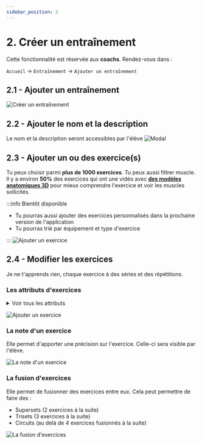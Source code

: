 ```yaml
---
sidebar_position: 2
---
```


# 2. Créer un entraînement

Cette fonctionnalité est réservée aux **coachs**. Rendez-vous dans :

`Accueil` → `Entraînement` → `Ajouter un entraînement`

## 2.1 - Ajouter un entraînement

![Créer un entraînement](./create-a-workout-img/add-btn.png)

## 2.2 - Ajouter le nom et la description

Le nom et la description seront accessibles par l'élève
![Modal](./create-a-workout-img/add-modal.png)

## 2.3 - Ajouter un ou des exercice(s)

Tu peux choisir parmi **plus de 1000 exercices**. Tu peux aussi filtrer muscle. Il y a environ **50%** des exercices qui ont une vidéo avec **[des modèles anatomiques 3D](https://www.youtube.com/watch?v=zONinSrnLLo)** pour mieux comprendre l'exercice et voir les muscles sollicités.

:::info Bientôt disponible

- Tu pourras aussi ajouter des exercices personnalisés dans la prochaine version de l'application
- Tu pourras trié par équipement et type d'exercice

:::
![Ajouter un exercice](./create-a-workout-img/add-exercise.png)

## 2.4 - Modifier les exercices
Je ne t'apprends rien, chaque exercice à des séries et des répétitions.

### Les attributs d'exercices

<details>
<summary>Voir tous les attributs</summary>
<p id="#exercise-attributes">Chaque exercice peut avoir jusqu'à 5 attributs. Un attribut, ou une colonne, peut être :</p>
<ul>
<li><b>Poids :</b> Le poids utilisé pour réaliser la série exprimé en <b>kg</b> ou <b>lbs</b> en haltère, disques de fonte...</li>
<li><b>Poids de corps : </b>Si l'exercice doit se faire au poids du corps</li>
<li><b>Répétitions : </b> Le nombre de répétitions dans la série</li>
<li><b>Temps : </b>Le temps nécéssaire pour réaliser la série. <br /><i style={{textDecoration: ''}}> Exemple : </i> on peut imaginer faire du curl pendant 45 secondes, peut importe le nombre de répétitions. <br />À ne pas confondre avec la "Récupération".</li>
<li><b>Tempo : </b>Exprimé sous "EPCP": Excentrique, Pause, Concentrique, Pause. <br /><i style={{textDecoration: ''}}>Exemple : </i>1221 signifie 1 seconde en Excentrique, 2 secondes de Pause, 2 secondes de Concentrique, 2 secondes de pause. Cela compte pour une répétition</li>
<li><b>Interval de répétitions :</b> Permet de dire "de ... à ..."</li>
<li><b>AMRAP :</b> <b>A</b>s <b>M</b>uch <b>R</b>eps <b>A</b>s <b>P</b>ossible, c'est à dire "Le plus de répétition possible" → à l'échec</li>
<li><b>Récupération :</b> Permet de définir un temps de repos entre chaque série </li>
<li><b>KCAL : </b>Permet de spécifier un nombre à atteindre pour valider la série <br /><i style={{textDecoration: ''}}>Exemple : </i> 100kcal au rameur</li>
<li><b>Mètres : </b>Permet de spécifier un nombre à mètres pour valider la série <br /><i style={{textDecoration: ''}}>Exemple : </i> 300m au au tapis</li>

<li><b>RPE : <b>R</b>ate of <b>P</b>erceived <b>E</b>xertion</b>, c'est le "Taux de Perception de l'Effort". C'est un moyen pour les athlètes de quantifier à quel point ils se sentent crevés pendant l'entraînement. Il y a différentes échelles pour mesurer cela. La plus connue est <a href="https://fatsecretfrance.fr/wp-content/uploads/2023/01/Medium_echelle_de_borg.jpg" target="_blank"> l'échelle de Borg </a>
<br /><i style={{textDecoration: ''}}>Exemple : </i> 1000m de sprint RPE 8
</li>
<li><b>Max :</b> Permet de "brider" l'élève. S'accorde beaucoup avec l'attribut AMRAP </li>
<li><b>Niveau : </b>Permet de spécifier un niveau pour valider la série <br /><i style={{textDecoration: ''}}>Exemple : </i> 300m au niveau 4 sur l'escalator</li>
<li><b>N/A :</b> Non Assigné → Pas besoin du champ pour la série</li>
</ul>
</details>

![Ajouter un exercice](./create-a-workout-img/modify-a-exercise.gif)

### La note d'un exercice
Elle permet d'apporter une précision sur l'exercice. Celle-ci sera visible par l'élève.

![La note d'un exercice](./create-a-workout-img/add-note-to-exercise.gif)

### La fusion d'exercices
Elle permet de fusionner des exercices entre eux. 
Cela peut permettre de faire des : 
- Supersets (2 exercices à la suite) 
- Trisets (3 exercices à la suite)
- Circuits (au delà de 4 exercices fusionnés à la suite)

![La fusion d'exercices](./create-a-workout-img/merge-exercises.gif)
